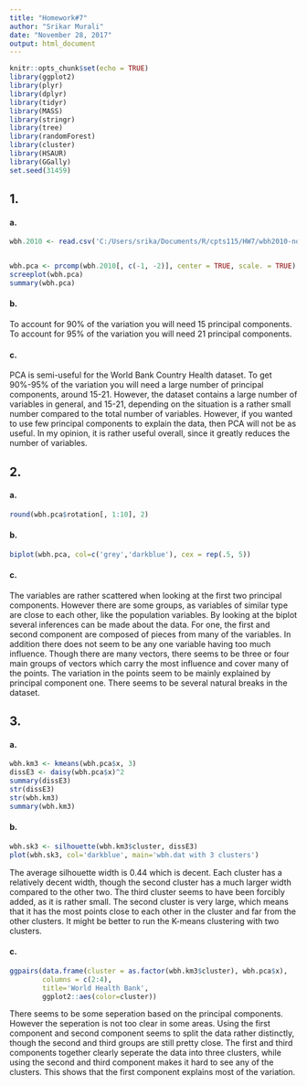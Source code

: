---
title: "Homework#7"
author: "Srikar Murali"
date: "November 28, 2017"
output: html_document
---

```{r setup, include=FALSE}
knitr::opts_chunk$set(echo = TRUE)
library(ggplot2)
library(plyr)
library(dplyr)
library(tidyr)
library(MASS)
library(stringr)
library(tree)
library(randomForest)
library(cluster)
library(HSAUR)
library(GGally)
set.seed(31459)
```

## 1.

#### a.

```{r p1a}
wbh.2010 <- read.csv('C:/Users/srika/Documents/R/cpts115/HW7/wbh2010-noNA.csv')


wbh.pca <- prcomp(wbh.2010[, c(-1, -2)], center = TRUE, scale. = TRUE)
screeplot(wbh.pca)
summary(wbh.pca)

```

#### b.

To account for 90% of the variation you will need 15 principal components. To account for 95% of the variation you will need 21 principal components.


#### c.

PCA is semi-useful for the World Bank Country Health dataset. To get 90%-95% of the variation you will need a large number of principal components, around 15-21. However, the dataset contains a large number of variables in general, and 15-21, depending on the situation is a rather small number compared to the total number of variables. However, if you wanted to use few principal components to explain the data, then PCA will not be as useful. In my opinion, it is rather useful overall, since it greatly reduces the number of variables.

## 2.


#### a.

```{r p2a}
round(wbh.pca$rotation[, 1:10], 2)

```


#### b.

```{r p2b}
biplot(wbh.pca, col=c('grey','darkblue'), cex = rep(.5, 5))

```

#### c.

The variables are rather scattered when looking at the first two principal components. However there are some groups, as variables of similar type are close to each other, like the population variables. By looking at the biplot several inferences can be made about the data. For one, the first and second component are composed of pieces from many of the variables. In addition there does not seem to be any one variable having too much influence. Though there are many vectors, there seems to be three or four main groups of vectors which carry the most influence and cover many of the points. The variation in the points seem to be mainly explained by principal component one. There seems to be several natural breaks in the dataset.


## 3.


#### a.

```{r p3a}

wbh.km3 <- kmeans(wbh.pca$x, 3)
dissE3 <- daisy(wbh.pca$x)^2
summary(dissE3)
str(dissE3)
str(wbh.km3)
summary(wbh.km3)
```


#### b.

```{r p3b}

wbh.sk3 <- silhouette(wbh.km3$cluster, dissE3)
plot(wbh.sk3, col='darkblue', main='wbh.dat with 3 clusters')

```

The average silhouette width is 0.44 which is decent. Each cluster has a relatively decent width, though the second cluster has a much larger width compared to the other two. The third cluster seems to have been forcibly added, as it is rather small. The second cluster is very large, which means that it has the most points close to each other in the cluster and far from the other clusters. It might be better to run the K-means clustering with two clusters.


#### c.

```{r p3c}
ggpairs(data.frame(cluster = as.factor(wbh.km3$cluster), wbh.pca$x),
        columns = c(2:4),
        title='World Health Bank',
        ggplot2::aes(color=cluster))
```

There seems to be some seperation based on the principal components. However the seperation is not too clear in some areas. Using the first component and second component seems to split the data rather distinctly, though the second and third groups are still pretty close. The first and third components together clearly seperate the data into three clusters, while using the second and third component makes it hard to see any of the clusters. This shows that the first component explains most of the variation. 